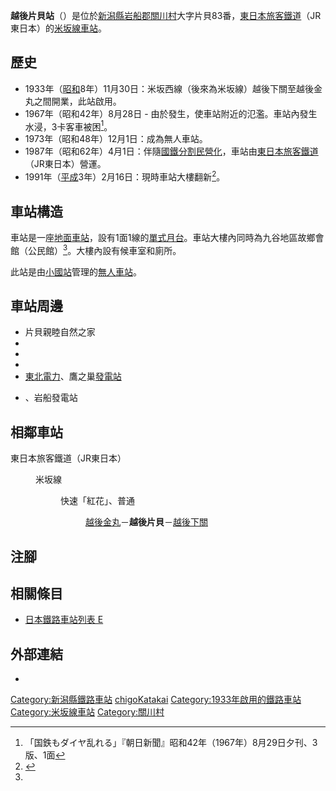 {{NoteTA
|T=zh-hans:越後片贝站;zh-hk:越後片貝站;zh-tw:越後片貝車站;
|1=zh-hans:越後片贝站;zh-hk:越後片貝站;zh-tw:越後片貝車站;
}}
{{Infobox station
|公司色 = green
|站名 = 越後片貝站
|圖片 = e-katakai_20040801.jpg
|圖片說明 = 車站大樓（2004年8月）
|日文原名 = 越後片貝
|平假名 = えちごかたかい
|羅馬拼音 = Echigo-Katakai
|副站名 = 
|電報略號 = エタ←ヱタ
|所在地 = {{JPN}}[[新潟縣|新潟縣]][[岩船郡|岩船郡]][[關川村|關川村]]大字片貝83番
|座標 = {{coord|38|4|14.63|N|139|37|20.43|E|type:railwaystation_region:JP-24|display=inline,title}}
|車站構造 = [[地面車站|地面車站]]
|月台配置 = 1面1線
|啟用年月日 = 1933年（[[昭和|昭和]]8年）11月30日
|廢站年月日 = 
|乘客人數 = 
|上下車人次 = 
|統計年度 = 
|轉車 = 
|全寬備註 = [[無人車站|無人車站]]
|adjacent = {{Adjacent stations|system=東日本旅客鐵道|line=米坂線|left=越後金丸|right=越後下關|note-left=5.3km|note-mid=距離[[米澤站|米澤]]73.1km|note-right=6.6km}}
}}
'''越後片貝站'''（{{jpn|j=越後片貝駅|hg=えちごかたかいえき|rm=Echigo-Katakai eki|f=y}}）是位於[[新潟縣|新潟縣]][[岩船郡|岩船郡]][[關川村|關川村]]大字片貝83番，[[東日本旅客鐵道|東日本旅客鐵道]]（JR東日本）的[[米坂線|米坂線]][[鐵路車站|車站]]。

== 歷史 ==
* 1933年（[[昭和|昭和]]8年）11月30日：米坂西線（後來為米坂線）越後下關至越後金丸之間開業，此站啟用。
* 1967年（昭和42年）8月28日 - 由於發生{{Translink|ja|羽越豪雨|羽越暴雨}}，使車站附近的{{Translink|ja|荒川 (羽越)|荒川 (羽越)|荒川}}氾濫。車站內發生水浸，3卡客車被困<ref>「国鉄もダイヤ乱れる」『朝日新聞』昭和42年（1967年）8月29日夕刊、3版、1面</ref>。
* 1973年（昭和48年）12月1日：成為無人車站。
* 1987年（昭和62年）4月1日：伴隨[[國鐵分割民營化|國鐵分割民營化]]，車站由[[東日本旅客鐵道|東日本旅客鐵道]]（JR東日本）營運。
* 1991年（[[平成|平成]]3年）2月16日：現時車站大樓翻新<ref name="kotsu19920904">{{Cite news |title=JR東日本 変ぼうするローカル駅 |newspaper={{Translink|ja|交通新聞}} |publisher=交通新聞社 |date=1992-09-04 |page=2 }}</ref>。

== 車站構造 ==
車站是一座[[地面車站|地面車站]]，設有1面1線的[[單式月台|單式月台]]。車站大樓內同時為九谷地區故鄉會館（公民館）<ref name="kotsu19920904"/>。大樓內設有候車室和廁所。

此站是由[[小國站|小國站]]管理的[[無人車站|無人車站]]。

== 車站周邊 ==
* 片貝親睦自然之家
* {{Translink|ja|わかぶな高原スキー場|若菜高原滑雪場}}
* {{Translink|ja|国道113号|國道113號}}
* {{Translink|ja|荒川 (羽越)|荒川 (羽越)|荒川}}
* [[東北電力|東北電力]]{{Translink|ja|鷹の巣ダム|鷹之巢壩}}、鷹之巢[[水力發電|發電站]]
* {{Translink|ja|荒川水力電気|荒川水力電氣}}{{Translink|ja|岩船ダム|岩船壩}}、岩船發電站

== 相鄰車站 ==
; 東日本旅客鐵道（JR東日本）
: {{Color|#9e7eb9|■}}米坂線
:: {{Color|red|□}}快速「紅花」、{{Color|gray|■}}普通
::: [[越後金丸站|越後金丸]]－'''越後片貝'''－[[越後下關站|越後下關]]

== 注腳 ==
{{Reflist}}

== 相關條目 ==
{{commonscat|Echigo-Katakai Station}}
* [[日本鐵路車站列表_E|日本鐵路車站列表 E]]

== 外部連結 ==
*{{外部連結/JR東日本車站|268|越後片貝}}{{ja icon}}

{{米坂線}}

{{DEFAULTSORT:Echigo-Katakai}}
[[Category:新潟縣鐵路車站|Category:新潟縣鐵路車站]]
[[Category:日本鐵路車站_E|chigoKatakai]]
[[Category:1933年啟用的鐵路車站|Category:1933年啟用的鐵路車站]]
[[Category:米坂線車站|Category:米坂線車站]]
[[Category:關川村|Category:關川村]]